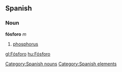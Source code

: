 == Spanish == {{wikipediaAlt|phosphorus}}
=== Noun ===
'''fósforo''' ''m''
# [[phosphorus]]

[[Category:Spanish nouns]]
[[Category:Spanish elements]]

[[gl:Fósforo]]
[[hu:Fósforo]]